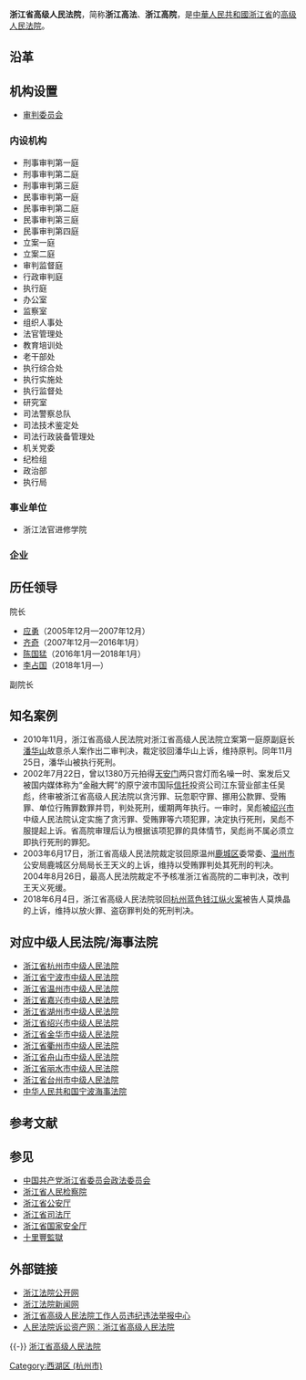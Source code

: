 {{Expand|time=2013-02-15}}
{{Infobox PRCG
|机构名称=浙江省高级人民法院
|标志1=National Emblem of the People's Republic of China.svg
|职位1=院长
|人员1=[[李占国|李占国]]
|衔级1=[[二级大法官|二级大法官]]
|上诉法院=[[中华人民共和国最高人民法院|中华人民共和国最高人民法院]]
|业务上级机构=[[中华人民共和国最高人民法院|中华人民共和国最高人民法院]]
|组织上级机构=[[浙江省人民代表大会|浙江省人民代表大会]]<br>[[浙江省人民代表大会常务委员会|浙江省人民代表大会常务委员会]]
|中共上级=[[中国共产党浙江省委员会|中国共产党浙江省委员会]]
|中共本级=中国共产党浙江省高级人民法院党组
|机构类型=[[高级人民法院|高级人民法院]]
|行政级别=副省级
|授权法源=[[中华人民共和国宪法|中华人民共和国宪法]]
|组织法规=[[中华人民共和国人民法院组织法|中华人民共和国人民法院组织法]]
|地址1=[[浙江省|浙江省]][[杭州市|杭州市]][[西湖区_(杭州市)|西湖区]]马塍路5号
|网站=浙江法院公开网
|网址=http://www.zjsfgkw.cn
|成立时间=
|时期1=
|机构1=
}}

'''浙江省高级人民法院'''，简称'''浙江高法'''、'''浙江高院'''，是[[中華人民共和國|中華人民共和國]][[浙江省|浙江省]]的[[高级人民法院|高级人民法院]]。

==沿革==

==机构设置==
{{div col|colwidth=15em}}
*[[审判委员会|审判委员会]]
===内设机构===
* 刑事审判第一庭
* 刑事审判第二庭
* 刑事审判第三庭
* 民事审判第一庭
* 民事审判第二庭
* 民事审判第三庭
* 民事审判第四庭
* 立案一庭
* 立案二庭
* 审判监督庭
* 行政审判庭
* 执行庭
* 办公室
* 监察室
* 组织人事处
* 法官管理处
* 教育培训处
* 老干部处
* 执行综合处
* 执行实施处
* 执行监督处
* 研究室
* 司法警察总队
* 司法技术鉴定处
* 司法行政装备管理处
* 机关党委
* 纪检组
* 政治部
* 执行局

===事业单位===
* 浙江法官进修学院

===企业===
{{div col end}}

==历任领导==
;院长
*[[应勇|应勇]]（2005年12月—2007年12月）
*[[齐奇_(法官)|齐奇]]（2007年12月—2016年1月）
*[[陈国猛|陈国猛]]（2016年1月—2018年1月）
*[[李占国|李占国]]（2018年1月—）
;副院长

==知名案例==
* 2010年11月，浙江省高级人民法院对浙江省高级人民法院立案第一庭原副庭长[[潘华山|潘华山]]故意杀人案作出二审判决，裁定驳回潘华山上诉，维持原判。同年11月25日，潘华山被执行死刑。
* 2002年7月22日，曾以1380万元拍得[[天安门|天安门]]两只宫灯而名噪一时、案发后又被国内媒体称为“金融大鳄”的原宁波市国际[[信托|信托]]投资公司江东营业部主任吴彪，终审被浙江省高级人民法院以贪污罪、玩忽职守罪、挪用公款罪、受贿罪、单位行贿罪数罪并罚，判处死刑，缓期两年执行。一审时，吴彪被[[绍兴市|绍兴市]]中级人民法院认定实施了贪污罪、受贿罪等六项犯罪，决定执行死刑，吴彪不服提起上诉。省高院审理后认为根据该项犯罪的具体情节，吴彪尚不属必须立即执行死刑的罪犯。
* 2003年6月17日，浙江省高级人民法院裁定驳回原温州[[鹿城区|鹿城区]]委常委、[[温州市|温州市]]公安局鹿城区分局局长王天义的上诉，维持以受贿罪判处其死刑的判决。2004年8月26日，最高人民法院裁定不予核准浙江省高院的二审判决，改判王天义死缓。
* 2018年6月4日，浙江省高级人民法院驳回[[杭州蓝色钱江纵火案|杭州蓝色钱江纵火案]]被告人莫焕晶的上诉，维持以放火罪、盗窃罪判处的死刑判决。

== 对应中级人民法院/海事法院 ==
{{div col|colwidth=30em}}
*[[浙江省杭州市中级人民法院|浙江省杭州市中级人民法院]]
*[[浙江省宁波市中级人民法院|浙江省宁波市中级人民法院]]
*[[浙江省温州市中级人民法院|浙江省温州市中级人民法院]]
*[[浙江省嘉兴市中级人民法院|浙江省嘉兴市中级人民法院]]
*[[浙江省湖州市中级人民法院|浙江省湖州市中级人民法院]]
*[[浙江省绍兴市中级人民法院|浙江省绍兴市中级人民法院]]
*[[浙江省金华市中级人民法院|浙江省金华市中级人民法院]]
*[[浙江省衢州市中级人民法院|浙江省衢州市中级人民法院]]
*[[浙江省舟山市中级人民法院|浙江省舟山市中级人民法院]]
*[[浙江省丽水市中级人民法院|浙江省丽水市中级人民法院]]
*[[浙江省台州市中级人民法院|浙江省台州市中级人民法院]]
*[[中华人民共和国宁波海事法院|中华人民共和国宁波海事法院]]
{{div col end}}

==参考文献==
{{Reflist}}

==参见==
*[[中国共产党浙江省委员会政法委员会|中国共产党浙江省委员会政法委员会]]
*[[浙江省人民检察院|浙江省人民检察院]]
*[[浙江省公安厅|浙江省公安厅]]
*[[浙江省司法厅|浙江省司法厅]]
*[[浙江省国家安全厅|浙江省国家安全厅]]
*[[十里豐監獄|十里豐監獄]]

==外部链接== 
*[http://www.zjsfgkw.cn 浙江法院公开网] {{Wayback|url=http://www.zjsfgkw.cn/ |date=20200823050634 }}
*[http://www.zjcourt.cn 浙江法院新闻网] {{Wayback|url=http://www.zjcourt.cn/ |date=20201105015408 }}
*[http://jubao.court.gov.cn/zhj 浙江省高级人民法院工作人员违纪违法举报中心] {{Wayback|url=http://jubao.court.gov.cn/zhj |date=20190502160528 }}
*[https://web.archive.org/web/20170512132115/http://www.rmfysszc.gov.cn/statichtml/rm_sindex/100/rm_sindex.shtml 人民法院诉讼资产网：浙江省高级人民法院]

{{-}}
{{国家机关|浙江省|level=高级}}
{{中华人民共和国各省级行政区|审判机关}}
{{中华人民共和国法院|地}}
[[category:浙江省高级人民法院|]]
[[Category:西湖区_(杭州市)|Category:西湖区 (杭州市)]]